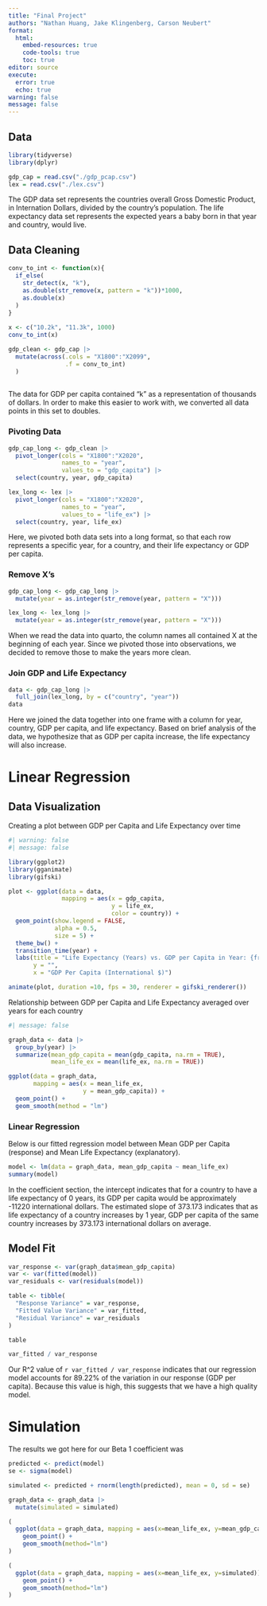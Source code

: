 ```yaml
---
title: "Final Project"
authors: "Nathan Huang, Jake Klingenberg, Carson Neubert"
format: 
  html:
    embed-resources: true
    code-tools: true
    toc: true
editor: source
execute: 
  error: true
  echo: true
warning: false
message: false
---
```


## Data

```r
library(tidyverse)
library(dplyr)
```

```r
gdp_cap = read.csv("./gdp_pcap.csv")
lex = read.csv("./lex.csv")
```

The GDP data set represents the countries overall Gross Domestic Product, in Internation Dollars, divided by the country's population. The life expectancy data set represents the expected years a baby born in that year and country, would live.

## Data Cleaning

```r
conv_to_int <- function(x){
  if_else(
    str_detect(x, "k"),
    as.double(str_remove(x, pattern = "k"))*1000,
    as.double(x)
  )
}
  
x <- c("10.2k", "11.3k", 1000)
conv_to_int(x)
```

```r
gdp_clean <- gdp_cap |>
  mutate(across(.cols = "X1800":"X2099",
                .f = conv_to_int)
  )
  
```

The data for GDP per capita contained "k" as a representation of thousands of dollars. In order to make this easier to work with, we converted all data points in this set to doubles.

### Pivoting Data

```r
gdp_cap_long <- gdp_clean |>
  pivot_longer(cols = "X1800":"X2020",
               names_to = "year",
               values_to = "gdp_capita") |>
  select(country, year, gdp_capita)

lex_long <- lex |>
  pivot_longer(cols = "X1800":"X2020",
               names_to = "year",
               values_to = "life_ex") |>
  select(country, year, life_ex)
```

Here, we pivoted both data sets into a long format, so that each row represents a specific year, for a country, and their life expectancy or GDP per capita.

### Remove X's

```r
gdp_cap_long <- gdp_cap_long |>
  mutate(year = as.integer(str_remove(year, pattern = "X")))

lex_long <- lex_long |> 
  mutate(year = as.integer(str_remove(year, pattern = "X")))

```

When we read the data into quarto, the column names all contained X at the beginning of each year. Since we pivoted those into observations, we decided to remove those to make the years more clean.

### Join GDP and Life Expectancy

```r
data <- gdp_cap_long |> 
  full_join(lex_long, by = c("country", "year"))
data
```

Here we joined the data together into one frame with a column for year, country, GDP per capita, and life expectancy. Based on brief analysis of the data, we hypothesize that as GDP per capita increase, the life expectancy will also increase.

# Linear Regression

## Data Visualization

Creating a plot between GDP per Capita and Life Expectancy over time

```r
#| warning: false
#| message: false

library(ggplot2)
library(gganimate)
library(gifski)

plot <- ggplot(data = data,
               mapping = aes(x = gdp_capita,
                             y = life_ex,
                             color = country)) +
  geom_point(show.legend = FALSE,
             alpha = 0.5,
             size = 5) +
  theme_bw() +
  transition_time(year) +
  labs(title = "Life Expectancy (Years) vs. GDP per Capita in Year: {frame_time}",
       y = "",
       x = "GDP Per Capita (International $)")

animate(plot, duration =10, fps = 30, renderer = gifski_renderer())

```

Relationship between GDP per Capita and Life Expectancy averaged over years for each country

```r
#| message: false

graph_data <- data |>
  group_by(year) |>
  summarize(mean_gdp_capita = mean(gdp_capita, na.rm = TRUE),
            mean_life_ex = mean(life_ex, na.rm = TRUE))

ggplot(data = graph_data,
       mapping = aes(x = mean_life_ex,
                     y = mean_gdp_capita)) +
  geom_point() +
  geom_smooth(method = "lm")

```

### Linear Regression

Below is our fitted regression model between Mean GDP per Capita (response) and Mean Life Expectancy (explanatory).

```r

model <- lm(data = graph_data, mean_gdp_capita ~ mean_life_ex)
summary(model)

```

In the coefficient section, the intercept indicates that for a country to have a life expectancy of 0 years, its GDP per capita would be approximately -11220 international dollars. The estimated slope of 373.173 indicates that as life expectancy of a country increases by 1 year, GDP per capita of the same country increases by 373.173 international dollars on average.

## Model Fit

```r

var_response <- var(graph_data$mean_gdp_capita)
var <- var(fitted(model))
var_residuals <- var(residuals(model))

table <- tibble(
  "Response Variance" = var_response,
  "Fitted Value Variance" = var_fitted,
  "Residual Variance" = var_residuals
)

table

var_fitted / var_response

```

Our R\^2 value of `r var_fitted / var_response` indicates that our regression model accounts for 89.22% of the variation in our response (GDP per capita). Because this value is high, this suggests that we have a high quality model.

# Simulation

The results we got here for our Beta 1 coefficient was

```r
predicted <- predict(model)
se <- sigma(model)

simulated <- predicted + rnorm(length(predicted), mean = 0, sd = se)

graph_data <- graph_data |>
  mutate(simulated = simulated)

(
  ggplot(data = graph_data, mapping = aes(x=mean_life_ex, y=mean_gdp_capita)) + 
    geom_point() +
    geom_smooth(method="lm")
)

(
  ggplot(data = graph_data, mapping = aes(x=mean_life_ex, y=simulated)) + 
    geom_point() +
    geom_smooth(method="lm")
)
```
